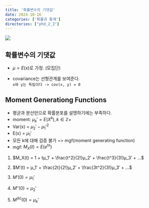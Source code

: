 ```yaml
---
title: '확률변수의 기댓값'
date: 2024-10-16
categories: ['확률과 통계']
directories: ["phd_2_2"]
---
```


![](/img/stat-thumb.jpg){.post-thumbnail}

## 확률변수의 기댓값

- $μ = E(x)$로 가정. (모집단)

- covariance는 선형관계를 보여준다.  
  `x와 y는 독립이다 -> cov(x, y) = 0`


## Moment Generationg Functions

- 평균과 분산만으로 확률분포를 설명하기에는 부족하다.  
- moment: $μ_k′ = E(X^k), k ∈ ℤ+$
- Var(x) = $μ_2′ - μ_1′^2$
- E(x) = $μ_1′$
- 모든 k에 대해 검증 불가 => mgf(moment generating function)
- mgf: $M_X(t) = E(e^{tx})$
1. $M_X(t) = 1 + tμ_1′ + \frac{t^2}{2!}μ_2′ + \frac{t^3}{3!}μ_3′ + ...$

2. $M′(t) = μ_1′ + \frac{2t}{2!}μ_2′ + \frac{3t^2}{3!}μ_3′ + ...$

3. $M′(0) = μ_1′$

4. $M′′(0) = μ_2′$

5. $M^{(k)}(0) = μ_k′$
